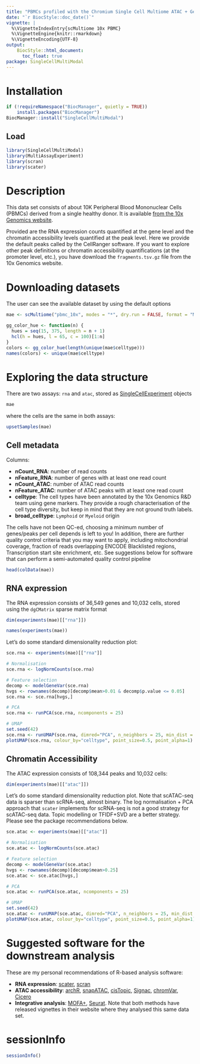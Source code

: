 ```yaml
---
title: "PBMCs profiled with the Chromium Single Cell Multiome ATAC + Gene Expression from 10x"
date: "`r BiocStyle::doc_date()`"
vignette: |
  %\VignetteIndexEntry{scMultiome 10x PBMC}
  %\VignetteEngine{knitr::rmarkdown}
  %\VignetteEncoding{UTF-8}
output:
    BiocStyle::html_document:
      toc_float: true
package: SingleCellMultiModal
---
```


# Installation

```r
if (!requireNamespace("BiocManager", quietly = TRUE))
    install.packages("BiocManager")
BiocManager::install("SingleCellMultiModal")
```

## Load

```r
library(SingleCellMultiModal)
library(MultiAssayExperiment)
library(scran)
library(scater)
```

# Description

This data set consists of about 10K Peripheral Blood Mononuclear Cells (PBMCs)
derived from a single healthy donor. It is available
[from the 10x Genomics website](https://support.10xgenomics.com/single-cell-multiome-atac-gex/datasets).

Provided are the RNA expression counts quantified at the gene level and the
chromatin accessibility levels quantified at the peak level. Here we provide
the default peaks called by the CellRanger software. If you want to explore
other peak definitions or chromatin accessibility quantifications (at the
promoter level, etc.), you have download the `fragments.tsv.gz` file from the
10x Genomics website.

# Downloading datasets

The user can see the available dataset by using the default options

```r
mae <- scMultiome("pbmc_10x", modes = "*", dry.run = FALSE, format = "MTX")
```

```r
gg_color_hue <- function(n) {
  hues = seq(15, 375, length = n + 1)
  hcl(h = hues, l = 65, c = 100)[1:n]
}
colors <- gg_color_hue(length(unique(mae$celltype)))
names(colors) <- unique(mae$celltype)
```

# Exploring the data structure

There are two assays: `rna` and `atac`, stored as
[SingleCellExperiment](http://bioconductor.org/packages/release/bioc/html/SingleCellExperiment.html)
objects

```r
mae
```

where the cells are the same in both assays:

```r
upsetSamples(mae)
```

## Cell metadata

Columns:

- **nCount_RNA**: number of read counts
- **nFeature_RNA**: number of genes with at least one read count
- **nCount_ATAC**: number of ATAC read counts
- **nFeature_ATAC**: number of ATAC peaks with at least one read count
- **celltype**: The cell types have been annotated by the 10x Genomics R&D team using gene markers. They provide a rough characterisation of the cell type diversity, but keep in mind that they are not ground truth labels.
- **broad_celltype**: `Lymphoid` or `Myeloid` origin

The cells have not been QC-ed, choosing a minimum number of genes/peaks per
cell depends is left to you! In addition, there are further quality control
criteria that you may want to apply, including mitochondrial coverage, fraction
of reads overlapping ENCODE Blacklisted regions, Transcription start site
enrichment, etc. See suggestions below for software that can perform a
semi-automated quality control pipeline

```r
head(colData(mae))
```

## RNA expression

The RNA expression consists of 36,549 genes and 10,032 cells, stored using
the `dgCMatrix` sparse matrix format

```r
dim(experiments(mae)[["rna"]])
```

```r
names(experiments(mae))
```

Let's do some standard dimensionality reduction plot:

```r
sce.rna <- experiments(mae)[["rna"]]

# Normalisation
sce.rna <- logNormCounts(sce.rna)

# Feature selection
decomp <- modelGeneVar(sce.rna)
hvgs <- rownames(decomp)[decomp$mean>0.01 & decomp$p.value <= 0.05]
sce.rna <- sce.rna[hvgs,]

# PCA
sce.rna <- runPCA(sce.rna, ncomponents = 25)

# UMAP
set.seed(42)
sce.rna <- runUMAP(sce.rna, dimred="PCA", n_neighbors = 25, min_dist = 0.3)
plotUMAP(sce.rna, colour_by="celltype", point_size=0.5, point_alpha=1)
```

## Chromatin Accessibility

The ATAC expression consists of 108,344 peaks and 10,032 cells:

```r
dim(experiments(mae)[["atac"]])
```

Let's do some standard dimensionality reduction plot. Note that scATAC-seq data is sparser than scRNA-seq, almost binary. The log normalisation + PCA approach that `scater` implements for scRNA-seq is not a good strategy for scATAC-seq data. Topic modelling or TFIDF+SVD are a better strategy. Please see the package recommendations below.

```r
sce.atac <- experiments(mae)[["atac"]]

# Normalisation
sce.atac <- logNormCounts(sce.atac)

# Feature selection
decomp <- modelGeneVar(sce.atac)
hvgs <- rownames(decomp)[decomp$mean>0.25]
sce.atac <- sce.atac[hvgs,]

# PCA
sce.atac <- runPCA(sce.atac, ncomponents = 25)

# UMAP
set.seed(42)
sce.atac <- runUMAP(sce.atac, dimred="PCA", n_neighbors = 25, min_dist = 0.3)
plotUMAP(sce.atac, colour_by="celltype", point_size=0.5, point_alpha=1)
```

# Suggested software for the downstream analysis

These are my personal recommendations of R-based analysis software:

-   **RNA expression**: [scater](http://bioconductor.org/packages/release/bioc/html/scater.html), [scran](https://bioconductor.org/packages/release/bioc/html/scran.html)
-   **ATAC accessibility**: [archR](https://www.archrproject.com/), [snapATAC](https://github.com/r3fang/SnapATAC), [cisTopic](https://github.com/aertslab/cisTopic), [Signac](https://satijalab.org/signac), [chromVar](https://bioconductor.org/packages/release/bioc/html/chromVAR.html), [Cicero](https://www.bioconductor.org/packages/release/bioc/html/cicero.html)
-   **Integrative analysis**: [MOFA+](https://biofam.github.io/MOFA2), [Seurat](https://satijalab.org/seurat). Note that both methods have released vignettes in their website where they analysed this same data set.

# sessionInfo

```r
sessionInfo()
```
